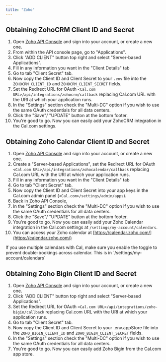 ```yaml
---
title: "Zoho"
---
```


## Obtaining ZohoCRM Client ID and Secret


1. Open [Zoho API Console](https://api-console.zoho.com/) and sign into your account, or create a new one.
2. From within the API console page, go to "Applications".
3. Click "ADD CLIENT" button top right and select "Server-based Applications".
4. Fill in any information you want in the "Client Details" tab
5. Go to tab "Client Secret" tab.
6. Now copy the Client ID and Client Secret to your `.env` file into the `ZOHOCRM_CLIENT_ID` and `ZOHOCRM_CLIENT_SECRET` fields.
7. Set the Redirect URL for OAuth `<Cal.com URL>/api/integrations/zohocrm/callback` replacing Cal.com URL with the URI at which your application runs.
8. In the "Settings" section check the "Multi-DC" option if you wish to use the same OAuth credentials for all data centers.
9. Click the "Save"/ "UPDATE" button at the bottom footer.
10. You're good to go. Now you can easily add your ZohoCRM integration in the Cal.com settings.

## Obtaining Zoho Calendar Client ID and Secret

1. Open [Zoho API Console](https://api-console.zoho.com/) and sign into your account, or create a new one.
2. Create a "Server-based Applications", set the Redirect URL for OAuth `<Cal.com URL>/api/integrations/zohocalendar/callback` replacing Cal.com URL with the URI at which your application runs.
3. Fill in any information you want in the "Client Details" tab
4. Go to tab "Client Secret" tab.
5. Now copy the Client ID and Client Secret into your app keys in the Cal.com admin panel (`<Cal.com>/settings/admin/apps`).
6. Back in Zoho API Console,
7. In the "Settings" section check the "Multi-DC" option if you wish to use the same OAuth credentials for all data centers.
8. Click the "Save"/ "UPDATE" button at the bottom footer.
9. You're good to go. Now you can easily add your Zoho Calendar integration in the Cal.com settings at `/settings/my-account/calendars`.
10. You can access your Zoho calendar at [https://calendar.zoho.com/](https://calendar.zoho.com/)

<Note>
If you use multiple calendars with Cal, make sure you enable the toggle to prevent double-bookings across calendar. This is in `/settings/my-account/calendars` 
</Note>

## Obtaining Zoho Bigin Client ID and Secret


1. Open [Zoho API Console](https://api-console.zoho.com/) and sign into your account, or create a new one.
2. Click "ADD CLIENT" button top right and select "Server-based Applications".
3. Set the Redirect URL for OAuth `<Cal.com URL>/api/integrations/zoho-bigin/callback` replacing Cal.com URL with the URI at which your application runs.
4. Go to tab "Client Secret" tab.
5. Now copy the Client ID and Client Secret to your .env.appStore file into the `ZOHO_BIGIN_CLIENT_ID` and `ZOHO_BIGIN_CLIENT_SECRET` fields.
6. In the "Settings" section check the "Multi-DC" option if you wish to use the same OAuth credentials for all data centers.
7. You're good to go. Now you can easily add Zoho Bigin from the Cal.com app store.